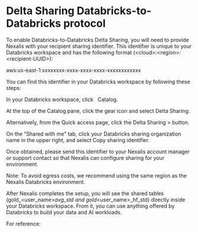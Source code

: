 # Delta Sharing Databricks-to-Databricks protocol

To enable Databricks-to-Databricks Delta Sharing, you will need to provide Nexalis with your recipient sharing identifier. This identifier is unique to your Databricks workspace and has the following format (&lt;cloud&gt;:&lt;region&gt;:&lt;recipient-UUID&gt;):

aws:us-east-1:xxxxxxxx-xxxx-xxxx-xxxx-xxxxxxxxxxxx

You can find this identifier in your Databricks workspace by following these steps:

In your Databricks workspace, click    Catalog.

At the top of the Catalog pane, click the   gear icon and select Delta Sharing.

Alternatively, from the Quick access page, click the Delta Sharing > button.

On the “Shared with me” tab, click your Databricks sharing organization name in the upper right, and select Copy sharing identifier.

Once obtained, please send this identifier to your Nexalis account manager or support contact so that Nexalis can configure sharing for your environment.

Note: To avoid egress costs, we recommend using the same region as the Nexalis Databricks environment.

After Nexalis completes the setup, you will see the shared tables (gold_&lt;user_name&gt;_avg_std and gold_&lt;user_name&gt;_hf_std) directly inside your Databricks workspace. From it, you can use anything offered by Databricks to build your data and AI workloads.

For reference:

